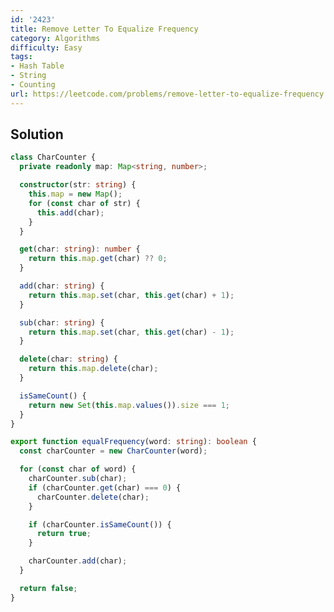 ```yaml
---
id: '2423'
title: Remove Letter To Equalize Frequency
category: Algorithms
difficulty: Easy
tags:
- Hash Table
- String
- Counting
url: https://leetcode.com/problems/remove-letter-to-equalize-frequency
---
```


## Solution

```typescript filename="solution.ts" copy
class CharCounter {
  private readonly map: Map<string, number>;

  constructor(str: string) {
    this.map = new Map();
    for (const char of str) {
      this.add(char);
    }
  }

  get(char: string): number {
    return this.map.get(char) ?? 0;
  }

  add(char: string) {
    return this.map.set(char, this.get(char) + 1);
  }

  sub(char: string) {
    return this.map.set(char, this.get(char) - 1);
  }

  delete(char: string) {
    return this.map.delete(char);
  }

  isSameCount() {
    return new Set(this.map.values()).size === 1;
  }
}

export function equalFrequency(word: string): boolean {
  const charCounter = new CharCounter(word);

  for (const char of word) {
    charCounter.sub(char);
    if (charCounter.get(char) === 0) {
      charCounter.delete(char);
    }

    if (charCounter.isSameCount()) {
      return true;
    }

    charCounter.add(char);
  }

  return false;
}
```

